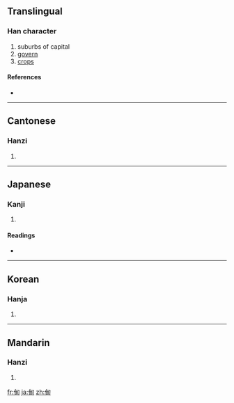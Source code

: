 ==Translingual==

===Han character===
{{Han char|rn=102|rad=田|as=02|sn=7|four=2762<sub>0</sub>|canj=心田 (PW)}}

# suburbs of capital
# [[govern]]
# [[crops]]

====References====
* {{Han ref|kx=0759.040|dkj=21732|dj=1169.040|hdz=42528.080|uh=7538|ud=30008|bh=A86C|bd=43116}}

----

==Cantonese==

===Hanzi===
{{yue-hanzi|jyut=|y=din6}}

# {{defn|Cantonese|sort=田02}}

----

==Japanese==

===Kanji===
{{ja-kanji|grade=|rs=田02}}

# {{defn|Japanese|sort=田02}}

====Readings====
* {{ja-readings|on=[[てん]] (ten), [[でん]] (den)|kun=[[かり]] (kari)|nanori=}}

----

==Korean==

===Hanja===
{{ko-hanja|hangeul=[[전]], [[승]]|eumhun=|rv=jeon, seung|mr=chŏn, sŭng|y=cen, sung}}

# {{defn|Korean|sort=田02}}

----

==Mandarin==

===Hanzi===
{{cmn-hanzi|pin=[[diàn]] ([[dian4]])|wg=tien<sup>4</sup>}}

# {{defn|Mandarin|sort=田02}}

[[fr:甸]]
[[ja:甸]]
[[zh:甸]]